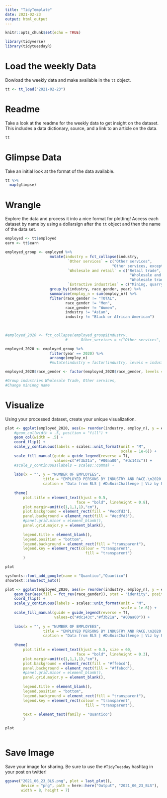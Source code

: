 ```yaml
---
title: "TidyTemplate"
date: 2021-02-23
output: html_output
---
```


```r

knitr::opts_chunk$set(echo = TRUE)

library(tidyverse)
library(tidytuesdayR)

```

# Load the weekly Data

Dowload the weekly data and make available in the `tt` object.

```r

tt <- tt_load("2021-02-23")

```


# Readme

Take a look at the readme for the weekly data to get insight on the dataset.
This includes a data dictionary, source, and a link to an article on the data.

```r

tt

```


# Glimpse Data

Take an initial look at the format of the data available.

```r

tt %>% 
  map(glimpse)

```

# Wrangle

Explore the data and process it into a nice format for plotting! Access each dataset by name by using a dollarsign after the `tt` object and then the name of the data set.

```r

employed <- tt$employed
earn <- tt$earn

employed_group <- employed %>%
                    mutate(industry = fct_collapse(industry,
                            `Other services` = c("Other services", 
                                                "Other services, except private households"),
                            `Wholesale and retail` = c("Retail trade", 
                                                        "Wholesale and retail trade",
                                                        "Wholesale trade"),
                            `Extractive industries` = c("Mining, quarrying, and oil and gas extraction"))) %>%
                    group_by(industry, race_gender, year) %>%
                    summarise(employ_n = sum(employ_n)) %>%
                    filter(race_gender != "TOTAL", 
                           race_gender != "Men",
                           race_gender != "Women",
                           industry != "Asian",
                           industry != "Black or African American")
                    
                                            

#employed_2020 <- fct_collapse(employed_group$industry,
                           #      Other_services = c("Other services", "Other services, except private households")) 

employed_2020 <- employed_group %>%
                    filter(year == 2020) %>%
                    arrange(employ_n) 
                    #mutate(industry = factor(industry, levels = industry))

employed_2020$race_gender <- factor(employed_2020$race_gender, levels = c("Black or African American", "Asian", "White"))

#Group industries Wholesale Trade, Other services,
#Change mininng name

```


# Visualize

Using your processed dataset, create your unique visualization.

```r


plot <- ggplot(employed_2020, aes(x= reorder(industry, employ_n), y = employ_n, fill = race_gender)) +
    #geom_col(width = .5, position = "fill") +
    geom_col(width = .5) +
    coord_flip() +
    scale_y_continuous(labels = scales::unit_format(unit = "M",
                                                    scale = 1e-6)) +
    scale_fill_manual(guide = guide_legend(reverse = T),
                      values=c("#f3b21a", "#00aa00", "#dc143c")) +
    #scale_y_continuous(labels = scales::comma) +
    
    labs(x = "", y = "NUMBER OF EMPLOYEES",
                 title = "EMPLOYED PERSONS BY INDUSTRY AND RACE.\n2020.",
                 caption = "Data from BLS | #DuBoisChallenge | Viz by Francisco GF") +
    
    theme(
        plot.title = element_text(hjust = 0.5,
                                face = "bold", lineheight = 0.8),
        plot.margin=unit(c(1,1,1,1),"cm"),
        plot.background = element_rect(fill = "#ecdfd3"),
        panel.background = element_rect(fill = "#ecdfd3"),
        #panel.grid.minor = element_blank(),
        panel.grid.major.y = element_blank(),
        
        legend.title = element_blank(),
        legend.position = "bottom",
        legend.background = element_rect(fill = "transparent"),
        legend.key = element_rect(colour = "transparent", 
                                    fill = "transparent")
        )

plot

sysfonts::font_add_google(name = "Quantico","Quantico")
showtext::showtext_auto()

plot <- ggplot(employed_2020, aes(x= reorder(industry, employ_n), y = employ_n)) +
    geom_bar(aes(fill = fct_rev(race_gender)), stat = "identity", position = position_stack(reverse = F)) +
    coord_flip() +
    scale_y_continuous(labels = scales::unit_format(unit = "M",
                                                    scale = 1e-6)) +
    scale_fill_manual(guide = guide_legend(reverse = T),
                      values=c("#dc143c","#f3b21a", "#00aa00")) +
    
    labs(x = "", y = "NUMBER OF EMPLOYEES",
                 title = "EMPLOYED PERSONS BY INDUSTRY AND RACE.\n2020.",
                 caption = "Data from BLS | #DuBoisChallenge | Viz by Francisco GF") +
    
    theme(
        plot.title = element_text(hjust = 0.5, size = 60, 
                                face = "bold", lineheight = 0.3),
        plot.margin=unit(c(1,1,1,1),"cm"),
        plot.background = element_rect(fill = "#ffebcd"),
        panel.background = element_rect(fill = "#ffebcd"),
        #panel.grid.minor = element_blank(),
        panel.grid.major.y = element_blank(),
        
        legend.title = element_blank(),
        legend.position = "bottom",
        legend.background = element_rect(fill = "transparent"),
        legend.key = element_rect(colour = "transparent", 
                                    fill = "transparent"),
        
        text = element_text(family = "Quantico")
        )

plot
  
```

# Save Image

Save your image for sharing. Be sure to use the `#TidyTuesday` hashtag in your post on twitter! 

```r

ggsave("2021_06_23_BLS.png", plot = last_plot(), 
       device = "png", path = here::here("Output", "2021_06_23_BLS"),
       width = 8, height = 7)

```
